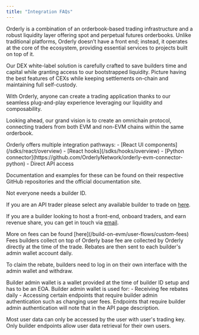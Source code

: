 ```yaml
---
title: "Integration FAQs"
---
```


<AccordionGroup>
  <Accordion title="What is Orderly?">
Orderly is a combination of an orderbook-based trading infrastructure and a robust liquidity layer offering spot and perpetual futures orderbooks. Unlike traditional platforms, Orderly doesn’t have a front end; instead, it operates at the core of the ecosystem, providing essential services to projects built on top of it.

Our DEX white-label solution is carefully crafted to save builders time and capital while granting access to our bootstrapped liquidity. Picture having the best features of CEXs while keeping settlements on-chain and maintaining full self-custody.

With Orderly, anyone can create a trading application thanks to our seamless plug-and-play experience leveraging our liquidity and composability.

Looking ahead, our grand vision is to create an omnichain protocol, connecting traders from both EVM and non-EVM chains within the same orderbook.

  </Accordion>

   <Accordion title="How to integrate?">
Orderly offers multiple integration pathways: 
- [React UI components](/sdks/react/overview)
- [React hooks](/sdks/hooks/overview)
- [Python connector](https://github.com/OrderlyNetwork/orderly-evm-connector-python)
- Direct API access

Documentation and examples for these can be found on their respective GitHub repositories and the official documentation site.

  </Accordion>

  <Accordion title="Creating a builder ID">
Not everyone needs a builder ID.

If you are an API trader please select any available builder to trade on [here](/build-on-evm/evm-api/restful-api/public/get-builder-list).

If you are a builder looking to host a front-end, onboard traders, and earn revenue share, you can get in touch via [email](mailto::product@orderly.network).

  </Accordion>

<Accordion title="Fee setting, default fees, and custom fee rates">
  More on fees can be found [here](/build-on-evm/user-flows/custom-fees)
</Accordion>

<Accordion title="Builder fee rebate distribution">
  Fees builders collect on top of Orderly base fee are collected by Orderly directly at the time of the trade. Rebates are then sent to each builder's admin wallet account daily.

To claim the rebate, builders need to log in on their own interface with the admin wallet and withdraw.

</Accordion>

<Accordion title="Builder admin wallet">
  Builder admin wallet is a wallet provided at the time of builder ID setup and has to be an EOA.
  Builder admin wallet is used for:
   - Receiving fee rebates daily 
   - Accessing certain endpoints that require builder admin authentication such as changing user fees. Endpoints that require builder
  admin authentication will note that in the API page description.

</Accordion>

<Accordion title="Obtaining user data">

Most user data can only be accessed by the user with user's trading key. Only builder endpoints allow user data retrieval for their own users.

</Accordion>

</AccordionGroup>
